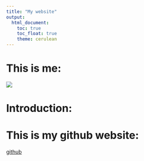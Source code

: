 ```yaml
---
title: "My website"
output: 
  html_document:
    toc: true
    toc_float: true
    theme: cerulean
---
```


# This is me:

![](kathy.jpeg)

# Introduction:



# This is my github website:

[github](https://github.com)

